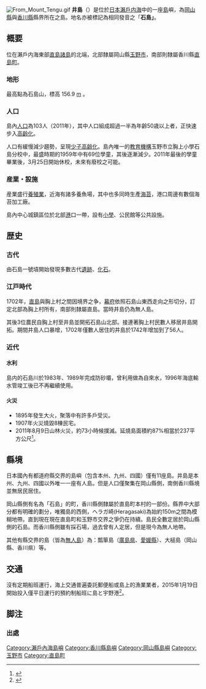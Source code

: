 [[File:From_Mount_Tengu.gif|thumb]]
'''井島'''（{{jpn|j=井島|hg=いしま|rm=Ishima|f=y}}）是位於[[日本|日本]][[瀨戶內海|瀨戶内海]]中的一座[[島嶼|島]]嶼，為[[岡山縣|岡山縣]]與[[香川县|香川縣]]縣界所在之島。地名亦被標記為相同發音之「'''石島」'''。

== 概要 ==
位在瀨戶内海東部[[直島諸島|直島諸島]]的北端，北部隸屬岡山縣[[玉野市|玉野市]]，南部則隸屬香川縣[[直島町|直島町]]。

=== 地形 ===
最高點為石島山，標高 156.9 [[米_(单位)|m]] 。

=== 人口 ===
島內[[人口|人口]]為103人（2011年），其中人口組成超過一半為年齡50歳以上者，正快速步入[[人口老龄化|高齡化]]。

人口有緩慢減少趨勢，呈現[[少子高齢化|少子高齢化]]。島內唯一的[[教育施設|教育機構]]玉野市立胸上小學石島分校中，最盛時期的1959年中有69位學童，其後逐漸減少。2011年最後的學童畢業後，3月25日開始休校，未來有廢校之可能。

=== 産業・設施 ===
産業盛行[[水產養殖|養殖業]]，近海有諸多養魚場，其中也多同時生產[[海苔|海苔]]，港口周邊有數個海苔加工廠。

島內中心城鎮區位於北部[[港口|港]]口一帶，設有[[小学|小學]]、公民館等公共設施。

== 歴史 ==

=== 古代 ===
由石島一號墳開始發現多數古代[[遺跡|遺跡]]、[[化石|化石]]。

=== 江戸時代 ===
1702年，[[直島町|直島]]與胸上村之間因境界之争，[[江户幕府|幕府]]依照石島山東西走向之形切分，訂定北部為胸上村所有，南部則隸屬直島。當時井島仍為無人島。

其後3位農民自胸上村至井島並開拓石島山北部。接連著胸上村民數人移居井島開拓。期間井島人口暴增，1702年僅數人居住的井島於1742年增加到了56人。

=== 近代 ===

==== 水利 ====
島内的石島川於1983年、1989年完成防砂壩，曾利用做為自來水，1996年海底輸水管竣工後已不再繼續使用。

==== 火災 ====
* 1895年發生大火，聚落中有許多戶受災。
* 1907年火災燒毀8棟民宅。
* 2011年8月9日山林火災，約73小時候撲滅。延燒島面積約87%相當於237平方公尺<ref>{{Cite news |url = http://www.yomiuri.co.jp/national/news/20110812-OYT1T00790.htm|title = 瀬戸内海の石島、87%を焼失…ようやく鎮火|work = YOMIURI ONLINE|newspaper = [[読売新聞|読売新聞]]|publisher = [[読売新聞社|読売新聞社]]|date = 2011-08-12|accessdate = 2011-08-12}}</ref>。

== 縣境 ==
日本國內有都道府縣交界的島嶼（包含本州、九州、四國）僅有11座島。井島是本州、九州、四國以外唯一一座有人島。但是人口僅聚集在岡山縣側，南側香川縣境並無居民居住。

岡山縣側有名為「石島」的町，香川縣側隸屬於直島町本村的一部份。縣界中大部分都有明確的劃分，唯獨島的西側，ヘラガ崎(Heragasaki)為始約150m之間為模糊地帶。直到現在現在直島町和玉野市交界之爭仍在持續。島民全數定居於岡山縣側的石島。而香川縣側雖有採石場，過去曾有人定居，但是現今為無人地帶。

其他有縣交界的島（皆為[[荒島|無人島]]）為：瓢箪島（[[廣島縣|廣島県]]、[[爱媛县|愛媛縣]]）、大槌島（岡山縣、香川県）等。

== 交通 ==
沒有定期船班運行，海上交通普遍委託郵便船或島上的漁業業者，2015年1月19日開始投入僅平日運行的預約制船班に島と宇野港<ref>{{Cite news|title = 玉野・石島と宇野港結ぶ航路開設 市が委託、予約制で平日運航|newspaper = [[山陽新聞|山陽新聞]]|publisher = [[山陽新聞社|山陽新聞社]]|date = 2015-01-19|url = http://www.sanyonews.jp/article/122812/1/?rct=tamano|accessdate = 2015-01-20|archive-url = https://web.archive.org/web/20190221235616/http://www.sanyonews.jp/article/122812/1/?rct=tamano|archive-date = 2019-02-21|dead-url = yes}}</ref>。

== 脚注 ==

=== 出處 ===
{{Reflist}}
[[Category:瀨戶內海島嶼|Category:瀨戶內海島嶼]]
[[Category:香川縣島嶼|Category:香川縣島嶼]]
[[Category:岡山縣島嶼|Category:岡山縣島嶼]]
[[Category:玉野市|Category:玉野市]]
[[Category:直島町|Category:直島町]]